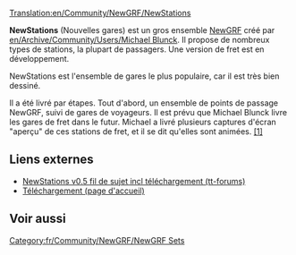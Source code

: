 [[Translation:en/Community/NewGRF/NewStations]]


{{fr/Community/NewGRF/Infobox NewGRF|nomEnsemble= NewStations
|copieEcran= en/Community/NewGRF/Nstats Bamberg.png
|artiste= Michael Blunck
|codeur= Michael Blunck
|focus= fr/Community/NewGRF/Addons Gares
|homepage= www.ttdpatch.de
|homepagename= Transport Tycoon - Les nouveaux graphismes
|copyright= sous licence
}}

'''NewStations''' (Nouvelles gares) est un gros ensemble [[fr/Manual/NewGRF|NewGRF]] créé par [[en/Archive/Community/Users/Michael Blunck]]. Il propose de nombreux types de stations, la plupart de passagers. Une version de fret est en développement.

NewStations est l'ensemble de gares le plus populaire, car il est très bien dessiné.

Il a été livré par étapes. Tout d'abord, un ensemble de points de passage NewGRF, suivi de gares de voyageurs. Il est prévu que Michael Blunck livre les gares de fret dans le futur. Michael a livré plusieurs captures d'écran "aperçu" de ces stations de fret, et il se dit qu'elles sont animées. [http://www.tt-forums.net/viewtopic.php?p=486481#486481 [1<nowiki>]</nowiki>]

==Liens externes==
*[http://www.tt-forums.net/viewtopic.php?f=67&t=63651&sid=9434c6e6b5e7a2ae3da7380ca4fef76c NewStations v0.5 fil de sujet incl téléchargement (tt-forums)]
*[http://ttdpatch.de/download.html Téléchargement (page d'accueil)]

== Voir aussi ==


[[Category:fr/Community/NewGRF/NewGRF Sets]]